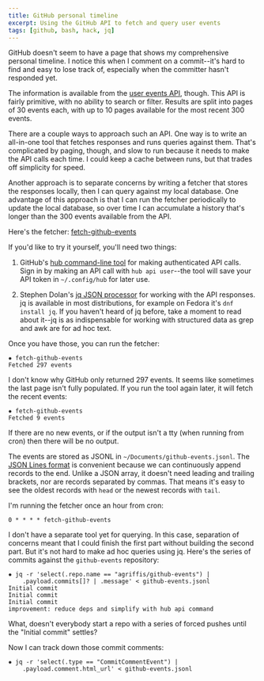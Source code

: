 ```yaml
---
title: GitHub personal timeline
excerpt: Using the GitHub API to fetch and query user events
tags: [github, bash, hack, jq]
---
```


GitHub doesn't seem to have a page that shows my comprehensive personal
timeline. I notice this when I comment on a commit--it's hard to find and easy
to lose track of, especially when the committer hasn't responded yet.

The information is available from the [user events
API](https://developer.github.com/v3/activity/events/), though. This API is
fairly primitive, with no ability to search or filter. Results are split into
pages of 30 events each, with up to 10 pages available for the most recent 300
events.

There are a couple ways to approach such an API. One way is to write an
all-in-one tool that fetches responses and runs queries against them. That's
complicated by paging, though, and slow to run because it needs to make the API
calls each time. I could keep a cache between runs, but that trades off
simplicity for speed.

Another approach is to separate concerns by writing a fetcher that stores the
responses locally, then I can query against my local database. One advantage of
this approach is that I can run the fetcher periodically to update the local
database, so over time I can accumulate a history that's longer than the 300
events available from the API.

Here's the fetcher: [fetch-github-events](https://github.com/agriffis/github-events/blob/master/fetch-github-events)

If you'd like to try it yourself, you'll need two things:

1. GitHub's [hub command-line tool](https://github.com/github/hub) for making
   authenticated API calls. Sign in by making an API call with `hub api
   user`--the tool will save your API token in `~/.config/hub` for later use.

2. Stephen Dolan's [jq JSON processor](https://stedolan.github.io/jq/) for
   working with the API responses. jq is available in most distributions, for
   example on Fedora it's `dnf install jq`. If you haven't heard of jq before,
   take a moment to read about it--jq is as indispensable for working with
   structured data as grep and awk are for ad hoc text.

Once you have those, you can run the fetcher:

```
✸ fetch-github-events
Fetched 297 events
```

I don't know why GitHub only returned 297 events. It seems like sometimes the
last page isn't fully populated. If you run the tool again later, it will fetch
the recent events:

```
✸ fetch-github-events
Fetched 9 events
```

If there are no new events, or if the output isn't a tty (when running from
cron) then there will be no output.

The events are stored as JSONL in `~/Documents/github-events.jsonl`. The [JSON
Lines format](http://jsonlines.org) is convenient because we can continuously
append records to the end. Unlike a JSON array, it doesn't need leading and
trailing brackets, nor are records separated by commas. That means it's easy to
see the oldest records with `head` or the newest records with `tail`.

I'm running the fetcher once an hour from cron:

```
0 * * * * fetch-github-events
```

I don't have a separate tool yet for querying. In this case, separation of
concerns meant that I could finish the first part without building the second
part. But it's not hard to make ad hoc queries using jq. Here's the series of
commits against the `github-events` repository:

```
✸ jq -r 'select(.repo.name == "agriffis/github-events") |
    .payload.commits[]? | .message' < github-events.jsonl
Initial commit
Initial commit
Initial commit
improvement: reduce deps and simplify with hub api command
```

What, doesn't everybody start a repo with a series of forced pushes until the
"Initial commit" settles?

Now I can track down those commit comments:

```
✸ jq -r 'select(.type == "CommitCommentEvent") |
    .payload.comment.html_url' < github-events.jsonl
```
